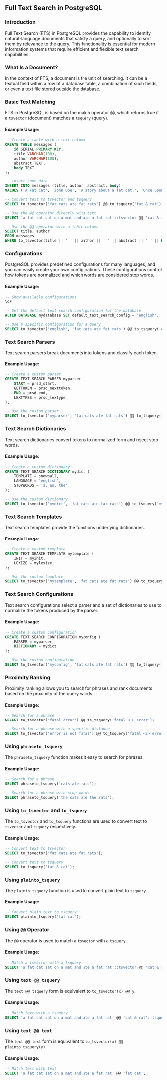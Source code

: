 ## Full Text Search in PostgreSQL

### Introduction

Full Text Search (FTS) in PostgreSQL provides the capability to identify natural-language documents that satisfy a query, and optionally to sort them by relevance to the query. This functionality is essential for modern information systems that require efficient and flexible text search capabilities.

### What Is a Document?

In the context of FTS, a document is the unit of searching. It can be a textual field within a row of a database table, a combination of such fields, or even a text file stored outside the database.

### Basic Text Matching

FTS in PostgreSQL is based on the match operator `@@`, which returns true if a `tsvector` (document) matches a `tsquery` (query).

#### Example Usage:

```sql
-- Create a table with a text column
CREATE TABLE messages (
    id SERIAL PRIMARY KEY,
    title VARCHAR(100),
    author VARCHAR(100),
    abstract TEXT,
    body TEXT
);

-- Insert some data
INSERT INTO messages (title, author, abstract, body)
VALUES ('A Fat Cat', 'John Doe', 'A story about a fat cat.', 'Once upon a time, there was a fat cat who sat on a mat and ate a fat rat.');

-- Convert text to tsvector and tsquery
SELECT to_tsvector('fat cats ate fat rats') @@ to_tsquery('fat & rat');

-- Use the @@ operator directly with text
SELECT 'a fat cat sat on a mat and ate a fat rat'::tsvector @@ 'cat & rat'::tsquery;

-- Use the @@ operator with a table column
SELECT title, author
FROM messages
WHERE to_tsvector(title || ' ' || author || ' ' || abstract || ' ' || body) @@ to_tsquery('fat & cat');
```

### Configurations

PostgreSQL provides predefined configurations for many languages, and you can easily create your own configurations. These configurations control how tokens are normalized and which words are considered stop words.

#### Example Usage:

```sql
-- Show available configurations
\dF

-- Set the default text search configuration for the database
ALTER DATABASE mydatabase SET default_text_search_config = 'english';

-- Use a specific configuration for a query
SELECT to_tsvector('english', 'fat cats ate fat rats') @@ to_tsquery('english', 'fat & rat');
```

### Text Search Parsers

Text search parsers break documents into tokens and classify each token.

#### Example Usage:

```sql
-- Create a custom parser
CREATE TEXT SEARCH PARSER myparser (
    START = prsd_start,
    GETTOKEN = prsd_nexttoken,
    END = prsd_end,
    LEXTYPES = prsd_lextype
);

-- Use the custom parser
SELECT to_tsvector('myparser', 'fat cats ate fat rats') @@ to_tsquery('myparser', 'fat & rat');
```

### Text Search Dictionaries

Text search dictionaries convert tokens to normalized form and reject stop words.

#### Example Usage:

```sql
-- Create a custom dictionary
CREATE TEXT SEARCH DICTIONARY mydict (
    TEMPLATE = snowball,
    LANGUAGE = 'english',
    STOPWORDS = 'a, an, the'
);

-- Use the custom dictionary
SELECT to_tsvector('mydict', 'fat cats ate fat rats') @@ to_tsquery('mydict', 'fat & rat');
```

### Text Search Templates

Text search templates provide the functions underlying dictionaries.

#### Example Usage:

```sql
-- Create a custom template
CREATE TEXT SEARCH TEMPLATE mytemplate (
    INIT = myinit,
    LEXIZE = mylexize
);

-- Use the custom template
SELECT to_tsvector('mytemplate', 'fat cats ate fat rats') @@ to_tsquery('mytemplate', 'fat & rat');
```

### Text Search Configurations

Text search configurations select a parser and a set of dictionaries to use to normalize the tokens produced by the parser.

#### Example Usage:

```sql
-- Create a custom configuration
CREATE TEXT SEARCH CONFIGURATION myconfig (
    PARSER = myparser,
    DICTIONARY = mydict
);

-- Use the custom configuration
SELECT to_tsvector('myconfig', 'fat cats ate fat rats') @@ to_tsquery('myconfig', 'fat & rat');
```

### Proximity Ranking

Proximity ranking allows you to search for phrases and rank documents based on the proximity of the query words.

#### Example Usage:

```sql
-- Search for a phrase
SELECT to_tsvector('fatal error') @@ to_tsquery('fatal <-> error');

-- Search for a phrase with a specific distance
SELECT to_tsvector('error is not fatal') @@ to_tsquery('fatal <2> error');
```

### Using `phraseto_tsquery`

The `phraseto_tsquery` function makes it easy to search for phrases.

#### Example Usage:

```sql
-- Search for a phrase
SELECT phraseto_tsquery('cats ate rats');

-- Search for a phrase with stop words
SELECT phraseto_tsquery('the cats ate the rats');
```

### Using `to_tsvector` and `to_tsquery`

The `to_tsvector` and `to_tsquery` functions are used to convert text to `tsvector` and `tsquery` respectively.

#### Example Usage:

```sql
-- Convert text to tsvector
SELECT to_tsvector('fat cats ate fat rats');

-- Convert text to tsquery
SELECT to_tsquery('fat & rat');
```

### Using `plainto_tsquery`

The `plainto_tsquery` function is used to convert plain text to `tsquery`.

#### Example Usage:

```sql
-- Convert plain text to tsquery
SELECT plainto_tsquery('fat cat');
```

### Using `@@` Operator

The `@@` operator is used to match a `tsvector` with a `tsquery`.

#### Example Usage:

```sql
-- Match a tsvector with a tsquery
SELECT 'a fat cat sat on a mat and ate a fat rat'::tsvector @@ 'cat & rat'::tsquery;
```

### Using `text @@ tsquery`

The `text @@ tsquery` form is equivalent to `to_tsvector(x) @@ y`.

#### Example Usage:

```sql
-- Match text with a tsquery
SELECT 'a fat cat sat on a mat and ate a fat rat' @@ 'cat & rat'::tsquery;
```

### Using `text @@ text`

The `text @@ text` form is equivalent to `to_tsvector(x) @@ plainto_tsquery(y)`.

#### Example Usage:

```sql
-- Match text with text
SELECT 'a fat cat sat on a mat and ate a fat rat' @@ 'fat cat';
```
